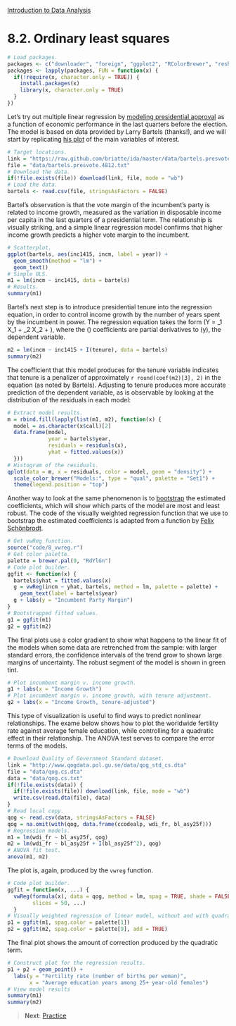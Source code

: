 <style>@import url(style.css);</style>
[Introduction to Data Analysis](index.html "Course index")

# 8.2. Ordinary least squares

```r
# Load packages.
packages <- c("downloader", "foreign", "ggplot2", "RColorBrewer", "reshape")
packages <- lapply(packages, FUN = function(x) {
  if(!require(x, character.only = TRUE)) {
    install.packages(x)
    library(x, character.only = TRUE)
  }
})
```

[kenworthy]: http://lanekenworthy.net/2008/02/03/bread-peace-and-the-2008-election/
[tmc-bartels]: http://themonkeycage.org/2013/01/08/obama-toes-the-line/

Let's try out multiple linear regression by [modeling presidential approval][kenworthy] as a function of economic performance in the last quarters before the election. The model is based on data provided by Larry Bartels (thanks!), and we will start by replicating [his plot][tmc-bartels] of the main variables of interest.

```r
# Target locations.
link = "https://raw.github.com/briatte/ida/master/data/bartels.presvote.4812.txt"
file = "data/bartels.presvote.4812.txt"
# Download the data.
if(!file.exists(file)) download(link, file, mode = "wb")
# Load the data.
bartels <- read.csv(file, stringsAsFactors = FALSE)
```

Bartel's observation is that the vote margin of the incumbent's party is related to income growth, measured as the variation in disposable income per capita in the last quarters of a presidential term. The relationship is visually striking, and a simple linear regression model confirms that higher income growth predicts a higher vote margin to the incumbent.

```r
# Scatterplot.
ggplot(bartels, aes(inc1415, incm, label = year)) +
  geom_smooth(method = "lm") +
  geom_text()
# Simple OLS.
m1 = lm(incm ~ inc1415, data = bartels)
# Results.
summary(m1)
```

Bartel's next step is to introduce presidential tenure into the regression equation, in order to control income growth by the number of years spent by the incumbent in power. The regression equation takes the form \(\hat Y = \beta_1 X_1 + \beta_2 X_2 + \epsilon\), where the \(\beta\) coefficients are partial derivatives to \(y\), the dependent variable.

```r
m2 = lm(incm ~ inc1415 + I(tenure), data = bartels)
summary(m2)
```

The coefficient that this model produces for the tenure variable indicates that tenure is a penalizer of approximately `r round(coef(m2)[3], 2)` in the equation (as noted by Bartels). Adjusting to tenure produces more accurate prediction of the dependent variable, as is observable by looking at the distribution of the residuals in each model:

```r
# Extract model results.
m = rbind.fill(lapply(list(m1, m2), function(x) {
  model = as.character(x$call)[2]
  data.frame(model, 
             year = bartels$year,
             residuals = residuals(x), 
             yhat = fitted.values(x))
  }))
# Histogram of the residuals.
qplot(data = m, x = residuals, color = model, geom = "density") +
  scale_color_brewer("Models:", type = "qual", palette = "Set1") +
  theme(legend.position = "top")
```

Another way to look at the same phenomenon is to [bootstrap][ac-bs] the estimated coefficients, which will show which parts of the model are most and least robust. The code of the visually weighted regression function that we use to bootstrap the estimated coefficients is adapted from a function by [Felix Schönbrodt][fs-vwreg].

[ac-bs]: http://freakonometrics.hypotheses.org/5501
[fs-vwreg]: http://www.nicebread.de/visually-weighted-watercolor-plots-new-variants-please-vote/

```r
# Get vwReg function.
source("code/8_vwreg.r")
# Get color palette.
palette = brewer.pal(9, "RdYlGn")
# Code plot builder.
ggfit <- function(x) {
  bartels$yhat = fitted.values(x)
  g = vwReg(incm ~ yhat, bartels, method = lm, palette = palette) + 
    geom_text(label = bartels$year)
  g + labs(y = "Incumbent Party Margin")
}
# Bootstrapped fitted values.
g1 = ggfit(m1)
g2 = ggfit(m2)
```

The final plots use a color gradient to show what happens to the linear fit of the models when some data are retrenched from the sample: with larger standard errors, the confidence intervals of the trend grow to shown large margins of uncertainty. The robust segment of the model is shown in green tint.

```r
# Plot incumbent margin v. income growth.
g1 + labs(x = "Income Growth")
# Plot incumbent margin v. income growth, with tenure adjustment.
g2 + labs(x = "Income Growth, tenure-adjusted")
```

This type of visualization is useful to find ways to predict nonlinear relationships. The exame below shows how to plot the worldwide fertility rate against average female education, while controlling for a quadratic effect in their relationship. The ANOVA test serves to compare the error terms of the models.

```r
# Download Quality of Government Standard dataset.
link = "http://www.qogdata.pol.gu.se/data/qog_std_cs.dta"
file = "data/qog.cs.dta"
data = "data/qog.cs.txt"
if(!file.exists(data)) {
  if(!file.exists(file)) download(link, file, mode = "wb")
  write.csv(read.dta(file), data)
}
# Read local copy.
qog <- read.csv(data, stringsAsFactors = FALSE)
qog = na.omit(with(qog, data.frame(ccodealp, wdi_fr, bl_asy25f)))
# Regression models.
m1 = lm(wdi_fr ~ bl_asy25f, qog)
m2 = lm(wdi_fr ~ bl_asy25f + I(bl_asy25f^2), qog)
# ANOVA fit test.
anova(m1, m2)
```

The plot is, again, produced by the `vwreg` function.

```r
# Code plot builder.
ggfit = function(x, ...) {
  vwReg(formula(x), data = qog, method = lm, spag = TRUE, shade = FALSE,
        slices = 50, ...)
  }
# Visually weighted regression of linear model, without and with quadratic term.
p1 = ggfit(m1, spag.color = palette[1])
p2 = ggfit(m2, spag.color = palette[9], add = TRUE)
```

The final plot shows the amount of correction produced by the quadratic term.

```r
# Construct plot for the regression results.
p1 + p2 + geom_point() +
  labs(y = "Fertility rate (number of births per woman)",
       x = "Average education years among 25+ year-old females")
# View model results
summary(m1)
summary(m2)
```

> __Next__: [Practice](083_practice.html)

